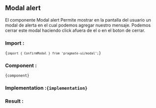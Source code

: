 
## Modal alert

El componente Modal alert Permite
mostrar en la pantalla del usuario un modal de alerta en el cual podemos
agregar nuestro mensaje. Podemos cerrar este modal haciendo click afuera
de el o en el boton de cerrar.

### Import :

<Code>{`import { ConfirmModal } from 'pragmate-ui/modal';`}</Code>

### Component :

<Code>{component}</Code>

### Implementation :<Code>{implementation}</Code>

### Result :

<Results />

